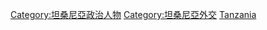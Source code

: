 [[Category:坦桑尼亞政治人物|Category:坦桑尼亞政治人物]]
[[Category:坦桑尼亞外交|Category:坦桑尼亞外交]]
[[Category:各國外交首長|Tanzania]]